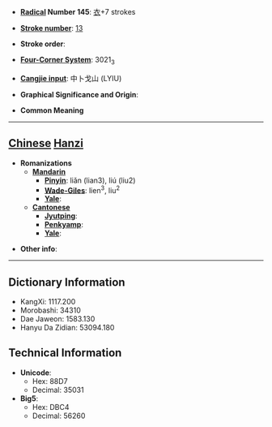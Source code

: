 * '''[[Wiktionary:Chinese radical index| Radical]] Number 145''': [[Wiktionary:Chinese radical index 衣|衣]]+7 strokes

* '''[[Wiktionary:Chinese total strokes index|Stroke number]]''': [[Wiktionary:Chinese total strokes index 13|13]]

* '''Stroke order''': 

* '''[[Wiktionary:Chinese four corner index|Four-Corner System]]''': 3021<sub>3</sub>

* '''[[Wiktionary:Chinese Cangjie index|Cangjie input]]''': 中卜戈山 (LYIU)

* '''Graphical Significance and Origin''': 

* '''Common Meaning'''

----

== [[Chinese]] [[Hanzi]] ==

* '''Romanizations'''
** '''[[Mandarin]]'''
*** '''[[Pinyin]]''': liǎn (lian3), liú (liu2)
*** '''[[Wade-Giles]]''': lien<sup>3</sup>, liu<sup>2</sup>
*** '''[[Yale]]''': 
** '''[[Cantonese]]'''
*** '''[[Jyutping]]''':
*** '''[[Penkyamp]]''': 
*** '''[[Yale]]''': 

* '''Other info''': 

----

== Dictionary Information ==

* KangXi: 1117.200
* Morobashi: 34310
* Dae Jaweon: 1583.130
* Hanyu Da Zidian: 53094.180

== Technical Information ==

* '''Unicode''':
** Hex: 88D7
** Decimal: 35031
* '''Big5''':
** Hex: DBC4
** Decimal: 56260